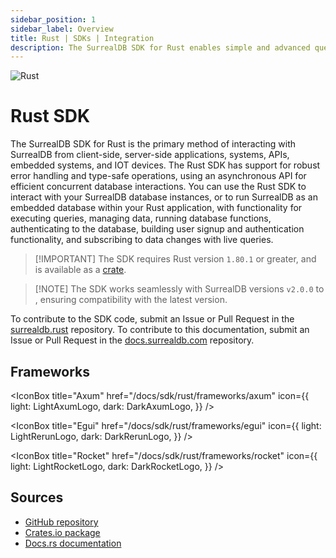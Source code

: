 ```yaml
---
sidebar_position: 1
sidebar_label: Overview
title: Rust | SDKs | Integration
description: The SurrealDB SDK for Rust enables simple and advanced querying of a remote or embedded database.
---
```




<div class="flag-title">
  <Image
    alt="Rust"
    width={42}
    height={42}
    src={{
	light: LightLogo,
	dark: DarkLogo,
}}
  />

  # Rust SDK
</div>

The SurrealDB SDK for Rust is the primary method of interacting with SurrealDB from client-side, server-side applications, systems, APIs, embedded systems, and IOT devices. The Rust SDK has support for robust error handling and type-safe operations, using an asynchronous API for efficient concurrent database interactions. You can use the Rust SDK to interact with your SurrealDB database instances, or to run SurrealDB as an embedded database within your Rust application, with functionality for executing queries, managing data, running database functions, authenticating to the database, building user signup and authentication functionality, and subscribing to data changes with live queries.

> \[!IMPORTANT]
> The SDK requires Rust version `1.80.1` or greater, and is available as a [crate](https://crates.io/crates/surrealdb).

> \[!NOTE]
> The SDK works seamlessly with SurrealDB versions `v2.0.0` to <Version />, ensuring compatibility with the latest version.

To contribute to the SDK code, submit an Issue or Pull Request in the [surrealdb.rust](https://github.com/surrealdb/surrealdb/tree/main/crates/sdk) repository. To contribute to this documentation, submit an Issue or Pull Request in the [docs.surrealdb.com](https://github.com/surrealdb/docs.surrealdb.com) repository.

## Frameworks

<Boxes>
  <IconBox
    title="Actix"
    href="/docs/sdk/rust/frameworks/actix"
    icon={{
        light: LightActixLogo,
        dark: DarkActixLogo,
}}
  />

  <IconBox
    title="Axum"
    href="/docs/sdk/rust/frameworks/axum"
    icon={{
        light: LightAxumLogo,
        dark: DarkAxumLogo,
}}
  />

  <IconBox
    title="Egui"
    href="/docs/sdk/rust/frameworks/egui"
    icon={{
        light: LightRerunLogo,
        dark: DarkRerunLogo,
}}
  />

  <IconBox
    title="Rocket"
    href="/docs/sdk/rust/frameworks/rocket"
    icon={{
        light: LightRocketLogo,
        dark: DarkRocketLogo,
}}
  />
</Boxes>

## Sources

- [GitHub repository](https://github.com/surrealdb/surrealdb/tree/main/crates/sdk)
- [Crates.io package](https://crates.io/crates/surrealdb)
- [Docs.rs documentation](https://docs.rs/surrealdb/latest/surrealdb/)
